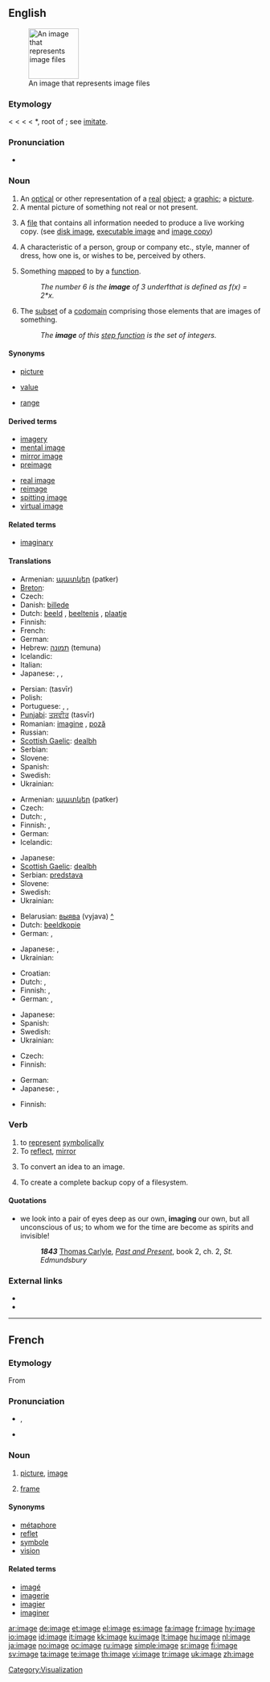 ==English==
{{wikipedia}}
[[Image:Gnome-applications-graphics.svg|100px|right|thumb|An image that represents image files]]

===Etymology===
< {{etyl|enm}} < {{etyl|fro}} < {{etyl|la}} {{term|imago||a copy, likeness, image}} < *{{term||im}}, root of {{term|imitari||to copy, imitate}}; see [[imitate]].

===Pronunciation===
* {{audio|en-us-image.ogg|Audio (US)}}

===Noun===
{{en-noun}}

# An [[optical]] or other representation of a [[real]] [[object]]; a [[graphic]]; a [[picture]].
# A mental picture of something not real or not present.
# {{computing}} A [[file]] that contains all information needed to produce a live working copy.  (see [[disk image]], [[executable image]] and [[image copy]])
# A characteristic of a person, group or company etc., style, manner of dress, how one is, or wishes to be, perceived by others.
# {{mathematics}} Something [[map]]ped to by a [[function]].
#: ''The number 6 is the '''image''' of 3 under ''f'' that is defined as f(x) = 2*x.''
# {{mathematics}} The [[subset]] of a [[codomain]] comprising those elements that are images of something.
#: ''The '''image''' of this [[step function]] is the set of integers.''

====Synonyms====
* {{i-c|representation}} [[picture]]
* {{i-c|something mapped to}} [[value]]
* {{i-c|subset of the codomain}} [[range]]

====Derived terms====
{{top2}}
* [[imagery]]
* [[mental image]]
* [[mirror image]]
* [[preimage]]
{{mid2}}
* [[real image]]
* [[reimage]]
* [[spitting image]]
* [[virtual image]]
{{bottom}}

====Related terms====
* [[imaginary]]

====Translations====
{{trans-top|graphical representation}}
* Armenian: [[պատկեր]] (patker)
* [[Breton]]: {{t+|br|skeudenn|xs=Breton}}
* Czech: {{t-|cs|obraz|m}}
* Danish: [[billede]]
* Dutch: [[beeld]] {{f}}, [[beeltenis]] {{f}}, [[plaatje]] {{n}}
* Finnish: {{t+|fi|kuva}}
* French: {{t+|fr|image|f}}
* German: {{t+|de|Bild|n}}
* Hebrew: [[תמונה]] (temuna) {{f}}
* Icelandic: {{t+|is|mynd|f}}
* Italian: {{t+|it|immagine|f}}
* Japanese: {{t+|ja|像|tr=zō|sc=Jpan}}, {{t-|ja|肖像|tr=shōzō|sc=Jpan}}, {{t+|ja|イメージ|tr=imēji|sc=Jpan}}
{{trans-mid}}
* Persian: {{fa-Arab|[[تصویر]]}} (tasvīr)
* Polish: {{t+|pl|obraz|m}}
* Portuguese: {{t+|pt|imagem|f}}, {{t+|pt|figura|f}}, {{t+|pt|fotografia|f}}
* [[Punjabi]]: [[ਤਸਵੀਰ]] (tasvīr)
* Romanian: [[imagine]] {{f}}, [[poză]] {{f}}
* Russian: {{t+|ru|образ|m|tr=óbraz|sc=Cyrl}}
* [[Scottish Gaelic]]: [[dealbh]] {{m|f}}
* Serbian: {{t-|sr|slika|f}}
* Slovene: {{t+|sl|slika|f}}
* Spanish: {{t+|es|imagen|f}}
* Swedish: {{t+|sv|bild|c}}
* Ukrainian: {{t-|uk|образ|m|tr=óbraz|sc=Cyrl|xs=Ukrainian}}
{{trans-bottom}}

{{trans-top|mental picture}}
* Armenian: [[պատկեր]] (patker)
* Czech: {{t-|cs|představa|f}}
* Dutch: {{t+|nl|beeld|n}}, {{t+|nl|perceptie|f}}
* Finnish: {{t+|fi|kuva}}, {{t-|fi|mielikuva}}
* German: {{t+|de|Bild|n}}
* Icelandic: {{t+|is|mynd|f}}
{{trans-mid}}
* Japanese: {{t+|ja|心象|tr=shinshō|sc=Jpan}}
* [[Scottish Gaelic]]: [[dealbh]] {{m|f}}
* Serbian: [[predstava]]
* Slovene: {{t+|sl|podoba|f}}
* Swedish: {{t+|sv|bild|c}}
* Ukrainian: {{t-|uk|образ|m|tr=óbraz|sc=Cyrl|xs=Ukrainian}}
{{trans-bottom}}

{{trans-top|computing: file}}
* Belarusian: [[выява]] (vyjava) {{f}} [[:be:выява|^]]
* Dutch: [[beeldkopie]] {{f}}
* German: {{t+|de|image|n|alt=Image}}, {{t-|de|Speicherabbild|n}}
{{trans-mid}}
* Japanese: {{t+|ja|イメージ|tr=imēji|sc=Jpan}}, {{t-|ja|画像|tr=gazō|sc=Jpan}}
* Ukrainian: {{t-|uk|образ|m|tr=óbraz|sc=Cyrl|xs=Ukrainian}}
{{trans-bottom}}

{{trans-top|characteristic as perceived by others}}
* Croatian: {{t-|hr|imidž|m}}
* Dutch: {{t+|nl|beeld|n}}, {{t-|nl|imago|n}}
* Finnish: {{t-|fi|mielikuva}}, {{t+|fi|imago}}
* German: {{t+|de|Image|n}}, {{t|de|Erscheinungsbild|n}}
{{trans-mid}}
* Japanese: {{t-|ja|印象|tr=inshō|sc=Jpan}}
* Spanish: {{t+|es|imagen|f}}
* Swedish: {{t+|sv|image|c}}
* Ukrainian: {{t-|uk|образ|m|tr=óbraz|sc=Cyrl|xs=Ukrainian}}
{{trans-bottom}}

{{trans-top|math: something mapped to by a function}}
* Czech: {{t-|cs|obraz|m}}
* Finnish: {{t+|fi|kuvaus}}
{{trans-mid}}
* German: {{t+|de|Bild|n}}
* Japanese: {{t+|ja|像|tr=zō|sc=Jpan}}, {{t+|ja|イメージ|tr=imēji|sc=Jpan}}
{{trans-bottom}}

{{trans-top|math: subset of codomain}}
* Finnish: {{t|fi|kuvausjoukko}}
{{trans-mid}}
{{trans-bottom}}

===Verb===
{{en-verb|imag|ing}}

# to [[represent]] [[symbolically]]
# To [[reflect]], [[mirror#Verb|mirror]]
# {{context|computing}} To convert an idea to an image.
# {{context|computing}} To create a complete backup copy of a filesystem.

====Quotations====
* we look into a pair of eyes deep as our own, '''imaging''' our own, but all unconscious of us;  to whom we for the time are become as spirits and invisible!
*: '''''1843'''''  [[:w:Thomas Carlyle|Thomas Carlyle]], ''[[:w:Past and Present (book)|Past and Present]]'', book 2, ch. 2, ''St. Edmundsbury''

===External links===
* {{R:Webster 1913}}
* {{R:Century 1911}}

----

==French==

===Etymology===
From {{etyl|la|fr}} {{term|imago||a copy, likeness, image}}

===Pronunciation===
* {{IPA|/i.maʒ/|lang=fr}}, {{SAMPA|/i.maZ/|lang=fr}}
*: {{audio|Fr-image.ogg|Audio (France)}}
* {{homophones|images|imagent}}

===Noun===
{{fr-noun|f}}

# [[picture]], [[#English|image]]
# {{context|TV|film|lang=fr}} [[frame]]

====Synonyms====
* [[métaphore]]
* [[reflet]]
* [[symbole]]
* [[vision]]

====Related terms====
* [[imagé]]
* [[imagerie]]
* [[imagier]]
* [[imaginer]]

[[Category:Visualization]]

[[ar:image]]
[[de:image]]
[[et:image]]
[[el:image]]
[[es:image]]
[[fa:image]]
[[fr:image]]
[[hy:image]]
[[io:image]]
[[id:image]]
[[it:image]]
[[kk:image]]
[[ku:image]]
[[lt:image]]
[[hu:image]]
[[nl:image]]
[[ja:image]]
[[no:image]]
[[oc:image]]
[[ru:image]]
[[simple:image]]
[[sr:image]]
[[fi:image]]
[[sv:image]]
[[ta:image]]
[[te:image]]
[[th:image]]
[[vi:image]]
[[tr:image]]
[[uk:image]]
[[zh:image]]